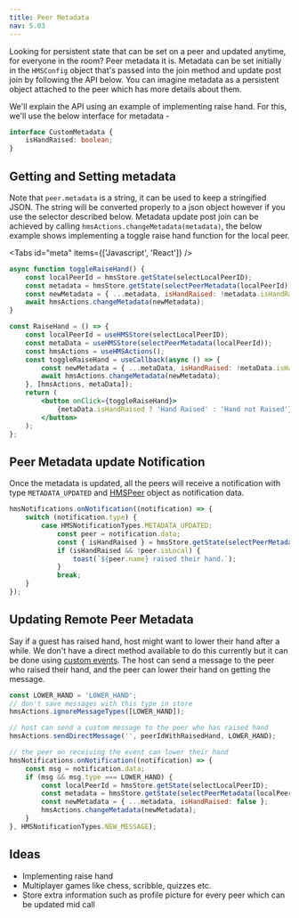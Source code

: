 ```yaml
---
title: Peer Metadata
nav: 5.03
---
```


Looking for persistent state that can be set on a peer and updated anytime, for everyone in the room? Peer metadata it is.
Metadata can be set initially in the `HMSConfig` object that's passed into the join method and update post join by
following the API below. You can imagine metadata as a persistent object attached to the peer which has more details about
them.

We'll explain the API using an example of implementing raise hand. For this, we'll use the below interface for metadata -

```ts
interface CustomMetadata {
    isHandRaised: boolean;
}
```

## Getting and Setting metadata

Note that `peer.metadata` is a string, it can be used to keep a stringified JSON. The string will be converted properly
to a json object however if you use the selector described below.
Metadata update post join can be achieved by calling `hmsActions.changeMetadata(metadata)`, the below example shows implementing a toggle raise
hand function for the local peer.

<Tabs id="meta" items={['Javascript', 'React']} />

<Tab id='meta-0'>

```js
async function toggleRaiseHand() {
    const localPeerId = hmsStore.getState(selectLocalPeerID);
    const metadata = hmsStore.getState(selectPeerMetadata(localPeerId));
    const newMetadata = { ...metadata, isHandRaised: !metadata.isHandRaised };
    await hmsActions.changeMetadata(newMetadata);
}
```

</Tab>

<Tab id='meta-1'>

```jsx
const RaiseHand = () => {
    const localPeerId = useHMSStore(selectLocalPeerID);
    const metaData = useHMSStore(selectPeerMetadata(localPeerId));
    const hmsActions = useHMSActions();
    const toggleRaiseHand = useCallback(async () => {
        const newMetadata = { ...metaData, isHandRaised: !metaData.isHandRaised };
        await hmsActions.changeMetadata(newMetadata);
    }, [hmsActions, metaData]);
    return (
        <button onClick={toggleRaiseHand}>
            {metaData.isHandRaised ? 'Hand Raised' : 'Hand not Raised'}
        </button>
    );
};
```

</Tab>

## Peer Metadata update Notification

Once the metadata is updated, all the peers will receive a notification
with type `METADATA_UPDATED` and [HMSPeer](../../../api-reference/javascript/v2/interfaces/HMSPeer)
object as notification data.

```js
hmsNotifications.onNotification((notification) => {
    switch (notification.type) {
        case HMSNotificationTypes.METADATA_UPDATED:
            const peer = notification.data;
            const { isHandRaised } = hmsStore.getState(selectPeerMetadata(peer.id));
            if (isHandRaised && !peer.isLocal) {
                toast(`${peer.name} raised their hand.`);
            }
            break;
    }
});
```

## Updating Remote Peer Metadata

Say if a guest has raised hand, host might want to lower their hand after a while. We
don't have a direct method available to do this currently but it can be done using
[custom events](../features/chat#custom-events). The host can send a message to the peer
who raised their hand, and the peer can lower their hand on getting the message.

```js
const LOWER_HAND = 'LOWER_HAND';
// don't save messages with this type in store
hmsActions.ignoreMessageTypes([LOWER_HAND]);

// host can send a custom message to the peer who has raised hand
hmsActions.sendDirectMessage('', peerIdWithRaisedHand, LOWER_HAND);

// the peer on receiving the event can lower their hand
hmsNotifications.onNotification((notification) => {
    const msg = notification.data;
    if (msg && msg.type === LOWER_HAND) {
        const localPeerId = hmsStore.getState(selectLocalPeerID);
        const metadata = hmsStore.getState(selectPeerMetadata(localPeerId));
        const newMetadata = { ...metadata, isHandRaised: false };
        hmsActions.changeMetadata(newMetadata);
    }
}, HMSNotificationTypes.NEW_MESSAGE);
```

## Ideas

-   Implementing raise hand
-   Multiplayer games like chess, scribble, quizzes etc.
-   Store extra information such as profile picture for every peer which can be updated mid call
